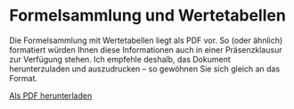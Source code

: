 # Formelsammlung und Wertetabellen {.unnumbered #formeln}

Die Formelsammlung mit Wertetabellen liegt als PDF vor. So (oder ähnlich) formatiert würden Ihnen diese Informationen auch in einer Präsenzklausur zur Verfügung stehen. Ich empfehle deshalb, das Dokument herunterzuladen und auszudrucken -- so gewöhnen Sie sich gleich an das Format.

[Als PDF herunterladen](Formelsammlung und Wertetabellen.pdf){target="_blank"}
